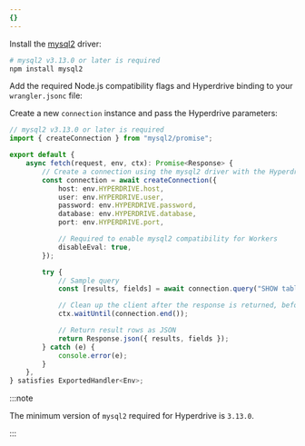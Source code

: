 ```yaml
---
{}
---
```



Install the [mysql2](https://github.com/sidorares/node-mysql2) driver:

```sh
# mysql2 v3.13.0 or later is required
npm install mysql2
```

Add the required Node.js compatibility flags and Hyperdrive binding to your `wrangler.jsonc` file:

<Render file="hyperdrive-node-compatibility-requirement" product="hyperdrive"/>

Create a new `connection` instance and pass the Hyperdrive parameters:

```ts
// mysql2 v3.13.0 or later is required
import { createConnection } from "mysql2/promise";

export default {
	async fetch(request, env, ctx): Promise<Response> {
		// Create a connection using the mysql2 driver with the Hyperdrive credentials (only accessible from your Worker).
		const connection = await createConnection({
			host: env.HYPERDRIVE.host,
			user: env.HYPERDRIVE.user,
			password: env.HYPERDRIVE.password,
			database: env.HYPERDRIVE.database,
			port: env.HYPERDRIVE.port,

			// Required to enable mysql2 compatibility for Workers
			disableEval: true,
		});

		try {
			// Sample query
			const [results, fields] = await connection.query("SHOW tables;");

			// Clean up the client after the response is returned, before the Worker is killed
			ctx.waitUntil(connection.end());

			// Return result rows as JSON
			return Response.json({ results, fields });
		} catch (e) {
			console.error(e);
		}
	},
} satisfies ExportedHandler<Env>;
```

:::note

The minimum version of `mysql2` required for Hyperdrive is `3.13.0`.

:::
